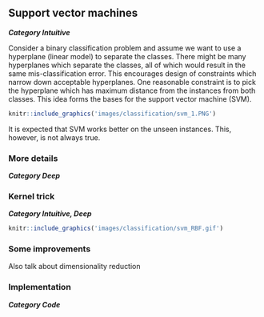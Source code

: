 ## Support vector machines
***Category Intuitive***

Consider a binary classification problem and assume we want to use a hyperplane (linear model) to separate the classes. There might be many hyperplanes which separate the classes, all of which would result in the same mis-classification error. This encourages design of constraints which narrow down acceptable hyperplanes. One reasonable constraint is to pick the hyperplane which has maximum distance from the instances from both classes. This idea forms the bases for the support vector machine (SVM). 


```r
knitr::include_graphics('images/classification/svm_1.PNG')
```
It is expected that SVM works better on the unseen instances. This, however, is not always true. 

### More details
***Category Deep***


### Kernel trick
***Category Intuitive, Deep***

```r
knitr::include_graphics('images/classification/svm_RBF.gif')
```

### Some improvements


Also talk about dimensionality reduction

### Implementation
***Category Code***
